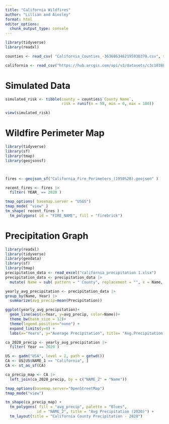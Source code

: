 ```yaml
---
title: "California Wildfires"
author: "Lillian and Ainsley"
format: html
editor_options: 
  chunk_output_type: console
---
```


```r
library(tidyverse)
library(readxl)

counties <- read_csv( "California_Counties_-3636863462195930370.csv", show_col_types = FALSE )

california <- read_csv("https://hub.arcgis.com/api/v3/datasets/c3c10388e3b24cec8a954ba10458039d_0/downloads/data?format=csv&spatialRefId=3857&where=1%3D1")


```


# Simulated Data 

```r
simulated_risk <- tibble(county = counties$`County Name`,
                         risk = runif(n = 58, min = 0, max = 100))

view(simulated_risk)

```

# Wildfire Perimeter Map
```r

library(tidyverse)
library(sf)
library(tmap)
library(geojsonsf)



fires <- geojson_sf("California_Fire_Perimeters_(1950%2B).geojson" )

recent_fires <- fires |>
  filter( YEAR_ == 2020 )

tmap_options( basemap.server = "USGS")
tmap_mode( "view" )
tm_shape( recent_fires ) +
  tm_polygons( id = "FIRE_NAME", fill = "firebrick")

```

# Precipitation Graph

```r
library(readxl)
library(tidyverse)
library(geodata)
library(sf)
library(tmap)
precipitation_data <- read_excel("california_precipitation 1.xlsx") 
precipitation_data <- precipitation_data |>
  mutate( Name = sub( pattern = " County", replacement = "", x = Name, fixed =TRUE ))

yearly_avg_precipitation <- precipitation_data |>
group_by(Name, Year) |>
  summarize(avg_precip=mean(Precipitation))

ggplot(yearly_avg_precipitation)+
  geom_line(aes(x=Year, y=avg_precip, color=Name))+
  theme_bw(base_size = 12)+
  theme(legend.position="none") +
  expand_limits(y=0) +
  labs(x="Years", y="Average Precipitation", title= "Avg.Precipitation for California Counties from 2015-2024")
```


```r


ca_2020_precip <- yearly_avg_precipitation |> 
  filter( Year == 2020 )

US <- gadm("USA", level = 2, path = getwd())
CA <- US[US$NAME_1 == "California", ]
CA <- st_as_sf(CA)

ca_precip_map <- CA |>
  left_join(ca_2020_precip, by = c("NAME_2" = "Name"))

tmap_options(basemap.server="OpenStreetMap")
tmap_mode("view")

tm_shape(ca_precip_map) + 
  tm_polygons( fill = "avg_precip", palette = "Blues", 
              id = "NAME_2", title = "Avg Precipitation (2020)") +
  tm_layout(title = "California County Precipitation - 2020")

```

